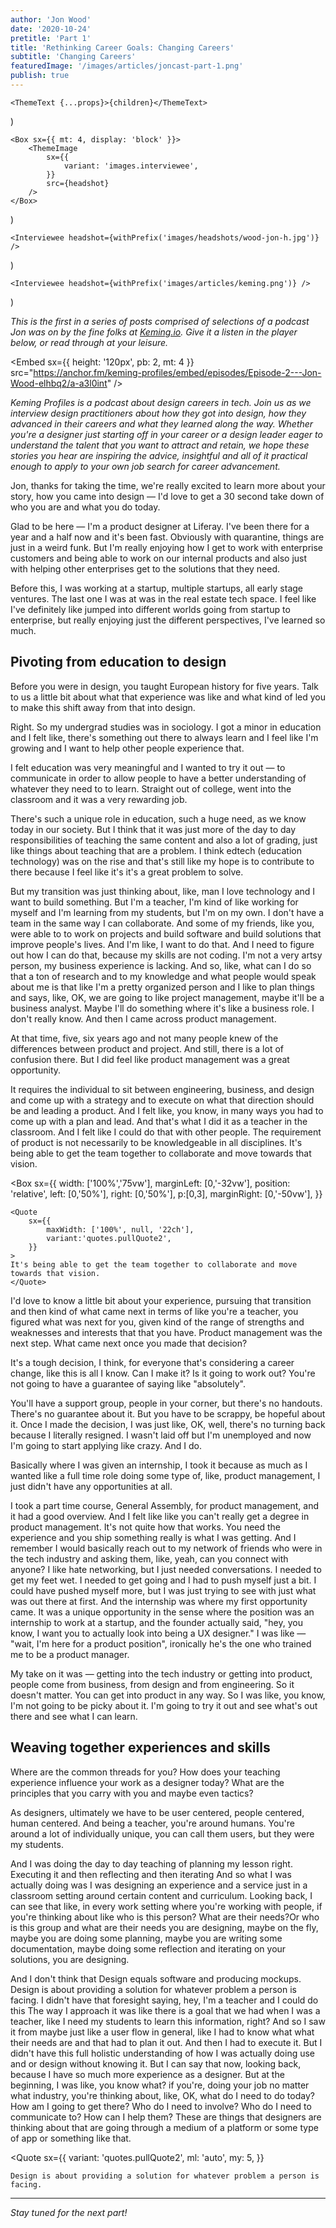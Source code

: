 ```yaml
---
author: 'Jon Wood'
date: '2020-10-24'
pretitle: 'Part 1'
title: 'Rethinking Career Goals: Changing Careers'
subtitle: 'Changing Careers'
featuredImage: '/images/articles/joncast-part-1.png'
publish: true
---
```



	<ThemeText {...props}>{children}</ThemeText>
)

	<Box sx={{ mt: 4, display: 'block' }}>
		<ThemeImage
			sx={{
				variant: 'images.interviewee',
			}}
			src={headshot}
		/>
	</Box>
)

	<Interviewee headshot={withPrefix('images/headshots/wood-jon-h.jpg')} />
)

	<Interviewee headshot={withPrefix('images/articles/keming.png')} />
)

_This is the first in a series of posts comprised of selections of a podcast Jon was on by the fine folks at [Keming.io](https://www.keming.io/profiles/). Give it a listen in the player below, or read through at your leisure._

<Embed
	sx={{ height: '120px', pb: 2, mt: 4 }}
	src="https://anchor.fm/keming-profiles/embed/episodes/Episode-2---Jon-Wood-elhbq2/a-a3l0int"
/>

_Keming Profiles is a podcast about design careers in tech. Join us as we interview design practitioners about how they got into design, how they advanced in their careers and what they learned along the way. Whether you're a designer just starting off in your career or a design leader eager to understand the talent that you want to attract and retain, we hope these stories you hear are inspiring the advice, insightful and all of it practical enough to apply to your own job search for career advancement._

<Keming />

Jon, thanks for taking the time, we're really excited to learn more about your story, how you came into design — I'd love to get a 30 second take down of who you are and what you do today.

<Jon />

Glad to be here — I'm a product designer at Liferay. I've been there for a year and a half now and it's been fast. Obviously with quarantine, things are just in a weird funk. But I'm really enjoying how I get to work with enterprise customers and being able to work on our internal products and also just with helping other enterprises get to the solutions that they need.

Before this, I was working at a startup, multiple startups, all early stage ventures. The last one I was at was in the real estate tech space. I feel like I've definitely like jumped into different worlds going from startup to enterprise, but really enjoying just the different perspectives, I've learned so much.

## Pivoting from education to design

<Keming />

Before you were in design, you taught European history for five years. Talk to us a little bit about what that experience was like and what kind of led you to make this shift away from that into design.

<Jon />

Right. So my undergrad studies was in sociology. I got a minor in education and I felt like, there's something out there to always learn and I feel like I'm growing and I want to help other people experience that.

I felt education was very meaningful and I wanted to try it out — to communicate in order to allow people to have a better understanding of whatever they need to to learn. Straight out of college, went into the classroom and it was a very rewarding job.

There's such a unique role in education, such a huge need, as we know today in our society. But I think that it was just more of the day to day responsibilities of teaching the same content and also a lot of grading, just like things about teaching that are a problem. I think edtech (education technology) was on the rise and that's still like my hope is to contribute to there because I feel like it's it's a great problem to solve.

But my transition was just thinking about, like, man I love technology and I want to build something. But I'm a teacher, I'm kind of like working for myself and I'm learning from my students, but I'm on my own. I don't have a team in the same way I can collaborate. And some of my friends, like you, were able to to work on projects and build software and build solutions that improve people's lives. And I'm like, I want to do that. And I need to figure out how I can do that, because my skills are not coding. I'm not a very artsy person, my business experience is lacking. And so, like, what can I do so that a ton of research and to my knowledge and what people would speak about me is that like I'm a pretty organized person and I like to plan things and says, like, OK, we are going to like project management, maybe it'll be a business analyst. Maybe I'll do something where it's like a business role. I don't really know. And then I came across product management.

At that time, five, six years ago and not many people knew of the differences between product and project. And still, there is a lot of confusion there. But I did feel like product management was a great opportunity.

It requires the individual to sit between engineering, business, and design and come up with a strategy and to execute on what that direction should be and leading a product. And I felt like, you know, in many ways you had to come up with a plan and lead. And that's what I did it as a teacher in the classroom. And I felt like I could do that with other people. The requirement of product is not necessarily to be knowledgeable in all disciplines. It's being able to get the team together to collaborate and move towards that vision.

<Box
	sx={{
		width: ['100%','75vw'],
		marginLeft: [0,'-32vw'],
		position: 'relative',
		left: [0,'50%'],
		right: [0,'50%'],
        p:[0,3],
		marginRight: [0,'-50vw'],
	}}
>
	<Quote
		sx={{
			maxWidth: ['100%', null, '22ch'],
			variant:'quotes.pullQuote2',
		}}
	>
	It's being able to get the team together to collaborate and move towards that vision.
    </Quote>

</Box>

<Keming />

I'd love to know a little bit about your experience, pursuing that transition and then kind of what came next in terms of like you're a teacher, you figured what was next for you, given kind of the range of strengths and weaknesses and interests that that you have. Product management was the next step. What came next once you made that decision?

<Jon />

It's a tough decision, I think, for everyone that's considering a career change, like this is all I know. Can I make it? Is it going to work out? You're not going to have a guarantee of saying like "absolutely".

You'll have a support group, people in your corner, but there's no handouts. There's no guarantee about it. But you have to be scrappy, be hopeful about it. Once I made the decision, I was just like, OK, well, there's no turning back because I literally resigned. I wasn't laid off but I'm unemployed and now I'm going to start applying like crazy. And I do.

Basically where I was given an internship, I took it because as much as I wanted like a full time role doing some type of, like, product management, I just didn't have any opportunities at all.

I took a part time course, General Assembly, for product management, and it had a good overview. And I felt like like you can't really get a degree in product management. It's not quite how that works. You need the experience and you ship something really is what I was getting. And I remember I would basically reach out to my network of friends who were in the tech industry and asking them, like, yeah, can you connect with anyone? I like hate networking, but I just needed conversations. I needed to get my feet wet. I needed to get going and I had to push myself just a bit. I could have pushed myself more, but I was just trying to see with just what was out there at first. And the internship was where my first opportunity came. It was a unique opportunity in the sense where the position was an internship to work at a startup, and the founder actually said, "hey, you know, I want you to actually look into being a UX designer." I was like — "wait, I'm here for a product position", ironically he's the one who trained me to be a product manager.

My take on it was — getting into the tech industry or getting into product, people come from business, from design and from engineering. So it doesn't matter. You can get into product in any way. So I was like, you know, I'm not going to be picky about it. I'm going to try it out and see what's out there and see what I can learn.

## Weaving together experiences and skills

<Keming />

Where are the common threads for you? How does your teaching experience influence your work as a designer today? What are the principles that you carry with you and maybe even tactics?

<Jon />

As designers, ultimately we have to be user centered, people centered, human centered. And being a teacher, you're around humans. You're around a lot of individually unique, you can call them users, but they were my students.

And I was doing the day to day teaching of planning my lesson right. Executing it and then reflecting and then iterating And so what I was actually doing was I was designing an experience and a service just in a classroom setting around certain content and curriculum. Looking back, I can see that like, in every work setting where you're working with people, if you're thinking about like who is this person? What are their needs?Or who is this group and what are their needs you are designing, maybe on the fly, maybe you are doing some planning, maybe you are writing some documentation, maybe doing some reflection and iterating on your solutions, you are designing.

And I don't think that Design equals software and producing mockups. Design is about providing a solution for whatever problem a person is facing. I didn't have that foresight saying, hey, I'm a teacher and I could do this The way I approach it was like there is a goal that we had when I was a teacher, like I need my students to learn this information, right? And so I saw it from maybe just like a user flow in general, like I had to know what what their needs are and that had to plan it out. And then I had to execute it. But I didn't have this full holistic understanding of how I was actually doing use and or design without knowing it. But I can say that now, looking back, because I have so much more experience as a designer. But at the beginning, I was like, you know what? if you're, doing your job no matter what industry, you're thinking about, like, OK, what do I need to do today? How am I going to get there? Who do I need to involve? Who do I need to communicate to? How can I help them? These are things that designers are thinking about that are going through a medium of a platform or some type of app or something like that.

<Quote
	sx={{
		variant: 'quotes.pullQuote2',
		ml: 'auto',
		my: 5,
	}}
>
	Design is about providing a solution for whatever problem a person is facing.
</Quote>

---

_Stay tuned for the next part!_
